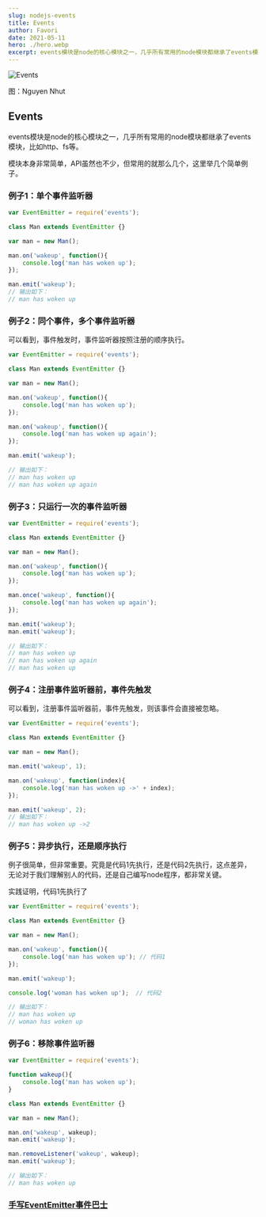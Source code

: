 ```yaml
---
slug: nodejs-events
title: Events
author: Favori
date: 2021-05-11
hero: ./hero.webp
excerpt: events模块是node的核心模块之一，几乎所有常用的node模块都继承了events模块，比如http、fs等。
---
```


![Events](./hero.webp)


<div className={'img-desc'}>图：Nguyen Nhut</div>


## Events



events模块是node的核心模块之一，几乎所有常用的node模块都继承了events模块，比如http、fs等。

模块本身非常简单，API虽然也不少，但常用的就那么几个，这里举几个简单例子。


### 例子1：单个事件监听器

```js
var EventEmitter = require('events');

class Man extends EventEmitter {}

var man = new Man();

man.on('wakeup', function(){
    console.log('man has woken up');
});

man.emit('wakeup');
// 输出如下：
// man has woken up
```

### 例子2：同个事件，多个事件监听器

可以看到，事件触发时，事件监听器按照注册的顺序执行。

```js
var EventEmitter = require('events');

class Man extends EventEmitter {}

var man = new Man();

man.on('wakeup', function(){
    console.log('man has woken up');
});

man.on('wakeup', function(){
    console.log('man has woken up again');
});

man.emit('wakeup');

// 输出如下：
// man has woken up
// man has woken up again
```

### 例子3：只运行一次的事件监听器

```js
var EventEmitter = require('events');

class Man extends EventEmitter {}

var man = new Man();

man.on('wakeup', function(){
    console.log('man has woken up');
});

man.once('wakeup', function(){
    console.log('man has woken up again');
});

man.emit('wakeup');
man.emit('wakeup');

// 输出如下：
// man has woken up
// man has woken up again
// man has woken up
```

### 例子4：注册事件监听器前，事件先触发

可以看到，注册事件监听器前，事件先触发，则该事件会直接被忽略。

```js
var EventEmitter = require('events');

class Man extends EventEmitter {}

var man = new Man();

man.emit('wakeup', 1);

man.on('wakeup', function(index){
    console.log('man has woken up ->' + index);
});

man.emit('wakeup', 2);
// 输出如下：
// man has woken up ->2
```

### 例子5：异步执行，还是顺序执行

例子很简单，但非常重要。究竟是代码1先执行，还是代码2先执行，这点差异，无论对于我们理解别人的代码，还是自己编写node程序，都非常关键。

实践证明，代码1先执行了

```js
var EventEmitter = require('events');

class Man extends EventEmitter {}

var man = new Man();

man.on('wakeup', function(){
    console.log('man has woken up'); // 代码1
});

man.emit('wakeup');

console.log('woman has woken up');  // 代码2

// 输出如下：
// man has woken up
// woman has woken up
```

### 例子6：移除事件监听器

```js
var EventEmitter = require('events');

function wakeup(){
    console.log('man has woken up');
}

class Man extends EventEmitter {}

var man = new Man();

man.on('wakeup', wakeup);
man.emit('wakeup');

man.removeListener('wakeup', wakeup);
man.emit('wakeup');

// 输出如下：
// man has woken up
```

### [手写EventEmitter事件巴士](/nodejs-event-emitter)



  